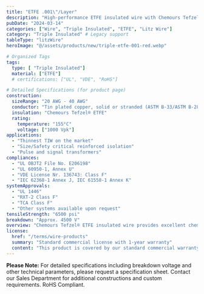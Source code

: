 ```yaml
---
title: "ETFE .001\"/Layer"
description: "High-performance ETFE insulated wire with Chemours Tefzel® ETFE insulation, engineered for high-frequency applications requiring superior insulation properties."
pubDate: "2024-03-14"
categories: ["Wire", "Triple Insulated", "ETFE", "Litz Wire"]
category: "Triple Insulated" # Legacy support
tableType: "litzWire"
heroImage: "@/assets/products/new/triple-etfe-001-red.webp"

# Organized Tags
tags:
  type: [ "Triple Insulated"]
  material: ["ETFE"]
  # certifications: ["UL", "VDE", "RoHS"]

# Detailed Specifications (for product page)
construction:
  sizeRange: "20 AWG - 40 AWG"
  conductor: "Tin plated copper, solid or stranded (ASTM B-33/ASTM B-286). Bare copper and other conductors available."
  insulation: "Chemours Tefzel® ETFE"
  rating:
    temperature: "155°C"
    voltage: ["1000 Vpk"]
applications:
  - "Thinnest TIW on the market"
  - "Size/Safety critical reinforced isolation"
  - "Pulse and signal transformers"
compliances:
  - "UL OBJT2 File No. E206198"
  - "UL 60950-1, Annex U"
  - "VDE License Nr. 136743: Class F"
  - "IEC 62368-1 Annex J, IEC 61558-1 Annex K"
systemApprovals:
  - "UL 1446"
  - "RXT-2 Class F"
  - "TCA Class F"
  - "Other systems available upon request"
tensileStrength: "6500 psi"
breakdown: "Approx. 4500 V"
overview: "Chemours Tefzel® ETFE insulated wire provides excellent chemical resistance, high temperature performance, and superior electrical properties. With a thin wall construction of .001\"/layer, it offers the thinnest TIW available on the market while maintaining high dielectric strength and mechanical durability."
license:
  href: "/terms/wire-products"
  summary: "Standard commercial license with 1-year warranty"
  content: "This product is covered by our standard commercial warranty for a period of one year from the date of purchase. The warranty covers manufacturing defects and material failures under normal use conditions. Custom modifications or applications outside the specified parameters may void the warranty."
---
```



<TripleInsulatedTable client:load />

**Please Note:** For detailed specifications including breakdown voltage and other technical parameters, please request a specification sheet. Contact our Sales Department for additional constructions and custom requirements. RoHS Compliant. 